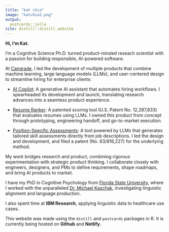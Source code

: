 ```yaml
---
title: "kat chia"
image: "katchia2.png"
output:
  postcards::jolla
site: distill::distill_website
---
```



**Hi, I'm Kat.**

I'm a Cognitive Science Ph.D. turned product-minded reseach scientist with a passion for building responsible, AI-powered software.

At [Cangrade](https://www.cangrade.com/), I led the development of multiple products that combine machine learning, large language models (LLMs), and user-centered design to streamline hiring for enterprise clients:

- [AI Copilot](https://www.myjules.ai/): A generative AI assistant that automates hiring workflows. I spearheaded its development and launch, translating research advances into a seamless product experience.

- [Resume Ranker](https://www.cangrade.com/press/cangrade-launches-newly-patented-resume-ranker-enabling-recruiters-to-uncover-high-fit-candidates-quickly-and-accurately/?_gl=1*tz8qv8*_up*MQ..*_ga*NTAwMjg3MzAzLjE3NTEzMzAxOTY.*_ga_D7FMCW0VFG*czE3NTEzMzAxOTUkbzEkZzEkdDE3NTEzMzAyMDgkajQ3JGwwJGgw): A patented scoring tool (U.S. Patent No. 12,287,833) that evaluates resumes using LLMs. I owned this product from concept through prototyping, engineering handoff, and go-to-market execution.

- [Position-Specific Assessments](https://www.cangrade.com/press/cangrade-launches-generative-ai-powered-soft-and-hard-skills-assessments-expanding-accessibility-to-hr-teams/?_gl=1*1rs7zfc*_up*MQ..*_ga*NTAwMjg3MzAzLjE3NTEzMzAxOTY.*_ga_D7FMCW0VFG*czE3NTEzOTQxMTEkbzIkZzEkdDE3NTEzOTQxNDkkajIyJGwwJGgw): A tool powered by LLMs that generates tailored skill assessments directly from job descriptions. I led the design and development, and filed a patent (No. 63/816,227) for the underlying method.

My work bridges research and product, combining rigorous experimentation with strategic product thinking. I collaborate closely with engineers, designers, and PMs to define requirements, shape roadmaps, and bring AI products to market.

I have my PhD in Cognitive Psychology from [Florida State University](https://psy.fsu.edu/), where I worked with the unparalleled [Dr. Michael Kaschak](https://psy.fsu.edu/php/people/people.php?_tr=1_5#), investigating linguistic alignment and language production.

I also spent time at **IBM Research**, applying linguistic data to healthcare use cases.

This website was made using the `distill` and `postcards` packages in R. It is currently being hosted on **Github** and **Netlify**.


